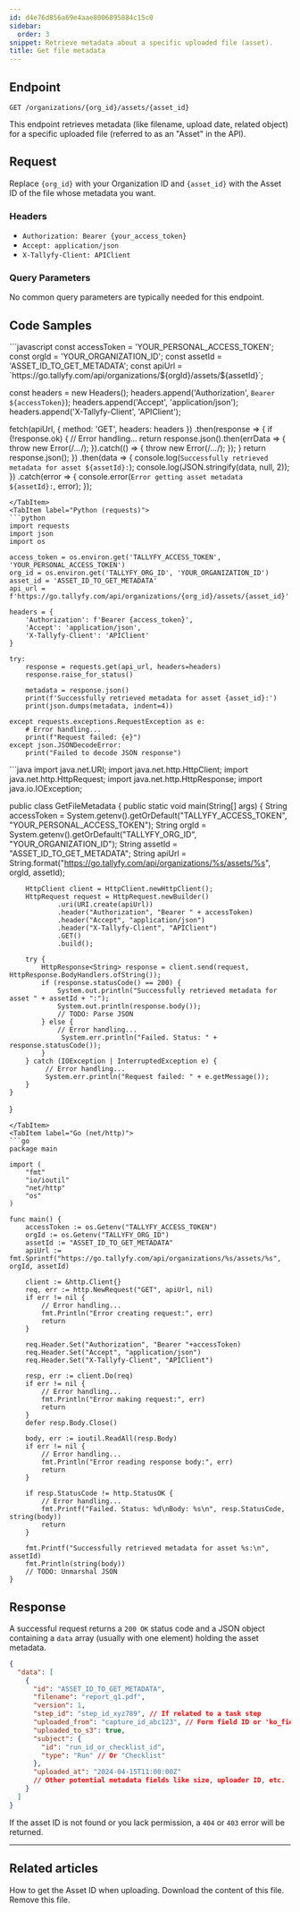 ```yaml
---
id: d4e76d856a69e4aae8006895884c15c0
sidebar:
  order: 3
snippet: Retrieve metadata about a specific uploaded file (asset).
title: Get file metadata
---
```



## Endpoint

`GET /organizations/{org_id}/assets/{asset_id}`

This endpoint retrieves metadata (like filename, upload date, related object) for a specific uploaded file (referred to as an "Asset" in the API).

## Request

Replace `{org_id}` with your Organization ID and `{asset_id}` with the Asset ID of the file whose metadata you want.

### Headers

-   `Authorization: Bearer {your_access_token}`
-   `Accept: application/json`
-   `X-Tallyfy-Client: APIClient`

### Query Parameters

No common query parameters are typically needed for this endpoint.

## Code Samples

<Tabs>
<TabItem label="JavaScript (fetch)">
```javascript
const accessToken = 'YOUR_PERSONAL_ACCESS_TOKEN';
const orgId = 'YOUR_ORGANIZATION_ID';
const assetId = 'ASSET_ID_TO_GET_METADATA';
const apiUrl = `https://go.tallyfy.com/api/organizations/${orgId}/assets/${assetId}`;

const headers = new Headers();
headers.append('Authorization', `Bearer ${accessToken}`);
headers.append('Accept', 'application/json');
headers.append('X-Tallyfy-Client', 'APIClient');

fetch(apiUrl, {
    method: 'GET',
    headers: headers
})
.then(response => {
    if (!response.ok) {
        // Error handling...
        return response.json().then(errData => { throw new Error(/*...*/); }).catch(() => { throw new Error(/*...*/); });
    }
    return response.json();
})
.then(data => {
    console.log(`Successfully retrieved metadata for asset ${assetId}:`);
    console.log(JSON.stringify(data, null, 2));
})
.catch(error => {
    console.error(`Error getting asset metadata ${assetId}:`, error);
});
```
</TabItem>
<TabItem label="Python (requests)">
```python
import requests
import json
import os

access_token = os.environ.get('TALLYFY_ACCESS_TOKEN', 'YOUR_PERSONAL_ACCESS_TOKEN')
org_id = os.environ.get('TALLYFY_ORG_ID', 'YOUR_ORGANIZATION_ID')
asset_id = 'ASSET_ID_TO_GET_METADATA'
api_url = f'https://go.tallyfy.com/api/organizations/{org_id}/assets/{asset_id}'

headers = {
    'Authorization': f'Bearer {access_token}',
    'Accept': 'application/json',
    'X-Tallyfy-Client': 'APIClient'
}

try:
    response = requests.get(api_url, headers=headers)
    response.raise_for_status()

    metadata = response.json()
    print(f'Successfully retrieved metadata for asset {asset_id}:')
    print(json.dumps(metadata, indent=4))

except requests.exceptions.RequestException as e:
    # Error handling...
    print(f"Request failed: {e}")
except json.JSONDecodeError:
    print("Failed to decode JSON response")
```
</TabItem>
<TabItem label="Java (HttpClient)">
```java
import java.net.URI;
import java.net.http.HttpClient;
import java.net.http.HttpRequest;
import java.net.http.HttpResponse;
import java.io.IOException;

public class GetFileMetadata {
    public static void main(String[] args) {
        String accessToken = System.getenv().getOrDefault("TALLYFY_ACCESS_TOKEN", "YOUR_PERSONAL_ACCESS_TOKEN");
        String orgId = System.getenv().getOrDefault("TALLYFY_ORG_ID", "YOUR_ORGANIZATION_ID");
        String assetId = "ASSET_ID_TO_GET_METADATA";
        String apiUrl = String.format("https://go.tallyfy.com/api/organizations/%s/assets/%s", orgId, assetId);

        HttpClient client = HttpClient.newHttpClient();
        HttpRequest request = HttpRequest.newBuilder()
                .uri(URI.create(apiUrl))
                .header("Authorization", "Bearer " + accessToken)
                .header("Accept", "application/json")
                .header("X-Tallyfy-Client", "APIClient")
                .GET()
                .build();

        try {
            HttpResponse<String> response = client.send(request, HttpResponse.BodyHandlers.ofString());
            if (response.statusCode() == 200) {
                System.out.println("Successfully retrieved metadata for asset " + assetId + ":");
                System.out.println(response.body());
                // TODO: Parse JSON
            } else {
                // Error handling...
                 System.err.println("Failed. Status: " + response.statusCode());
            }
        } catch (IOException | InterruptedException e) {
             // Error handling...
             System.err.println("Request failed: " + e.getMessage());
        }
    }
}
```
</TabItem>
<TabItem label="Go (net/http)">
```go
package main

import (
	"fmt"
	"io/ioutil"
	"net/http"
	"os"
)

func main() {
	accessToken := os.Getenv("TALLYFY_ACCESS_TOKEN")
	orgId := os.Getenv("TALLYFY_ORG_ID")
	assetId := "ASSET_ID_TO_GET_METADATA"
	apiUrl := fmt.Sprintf("https://go.tallyfy.com/api/organizations/%s/assets/%s", orgId, assetId)

	client := &http.Client{}
	req, err := http.NewRequest("GET", apiUrl, nil)
	if err != nil {
		// Error handling...
		fmt.Println("Error creating request:", err)
		return
	}

	req.Header.Set("Authorization", "Bearer "+accessToken)
	req.Header.Set("Accept", "application/json")
	req.Header.Set("X-Tallyfy-Client", "APIClient")

	resp, err := client.Do(req)
	if err != nil {
		// Error handling...
		fmt.Println("Error making request:", err)
		return
	}
	defer resp.Body.Close()

	body, err := ioutil.ReadAll(resp.Body)
	if err != nil {
		// Error handling...
		fmt.Println("Error reading response body:", err)
		return
	}

	if resp.StatusCode != http.StatusOK {
		// Error handling...
		fmt.Printf("Failed. Status: %d\nBody: %s\n", resp.StatusCode, string(body))
		return
	}

	fmt.Printf("Successfully retrieved metadata for asset %s:\n", assetId)
	fmt.Println(string(body))
	// TODO: Unmarshal JSON
}
```
</TabItem>
</Tabs>

## Response

A successful request returns a `200 OK` status code and a JSON object containing a `data` array (usually with one element) holding the asset metadata.

```json
{
  "data": [
    {
      "id": "ASSET_ID_TO_GET_METADATA",
      "filename": "report_q1.pdf",
      "version": 1,
      "step_id": "step_id_xyz789", // If related to a task step
      "uploaded_from": "capture_id_abc123", // Form field ID or 'ko_field'
      "uploaded_to_s3": true,
      "subject": {
        "id": "run_id_or_checklist_id",
        "type": "Run" // Or "Checklist"
      },
      "uploaded_at": "2024-04-15T11:00:00Z"
      // Other potential metadata fields like size, uploader ID, etc.
    }
  ]
}
```

If the asset ID is not found or you lack permission, a `404` or `403` error will be returned.

---


## Related articles
<CardGrid>
<LinkTitleCard header="<b>Files > Upload & Attach File</b>" href="./upload-attach-file/"> How to get the Asset ID when uploading. </LinkTitleCard>
<LinkTitleCard header="<b>Files > Download File</b>" href="./download-file/"> Download the content of this file. </LinkTitleCard>
<LinkTitleCard header="<b>Files > Delete File</b>" href="./delete-file/"> Remove this file. </LinkTitleCard>
</CardGrid>